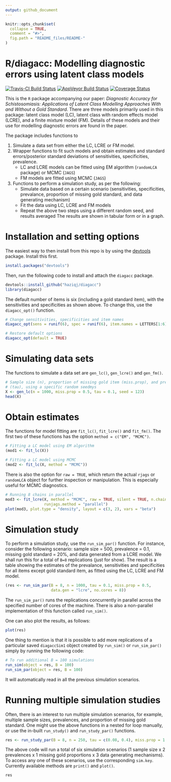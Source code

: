 ```yaml
---
output: github_document
---
```


<!-- README.md is generated from README.Rmd. Please edit that file -->

```r
knitr::opts_chunk$set(
  collapse = TRUE,
  comment = "#>",
  fig.path = "README_files/README-"
)
```

# R/diagacc: Modelling diagnostic errors using latent class models
[![Travis-CI Build Status](https://travis-ci.org/haziqj/diagacc.svg?branch=master)](https://travis-ci.org/haziqj/diagacc)
[![AppVeyor Build Status](https://ci.appveyor.com/api/projects/status/github/haziqj/diagacc?branch=master&svg=true)](https://ci.appveyor.com/project/haziqj/diagacc)
[![Coverage Status](https://img.shields.io/codecov/c/github/haziqj/diagacc/master.svg)](https://codecov.io/github/haziqj/diagacc?branch=master)

This is the `R` package accompanying our paper: *Diagnostic Accuracy for Schistosomiasis: Applications of Latent Class Modelling Approaches With and Without a Gold Standard*. 
There are three models primarily used in this package: latent class model (LC), latent class with random effects model (LCRE), and a finite mixture model (FM).
Details of these models and their use for modelling diagnostic errors are found in the paper.

The package includes functions to

1. Simulate a data set from either the LC, LCRE or FM model.
2. Wrapper functions to fit such models and obtain estimates and standard errors/posterior standard deviations of sensitivities, specificities, prevalence.
    - LC and LCRE models can be fitted using EM algorithm (`randomLCA` package) or MCMC (`JAGS`)
    - FM models are fitted using MCMC (`JAGS`)
3. Functions to perform a simulation study, as per the following:
    - Simulate data based on a certain scenario (sensitivities, specificities, prevalance, proportion of missing gold standard, and data generating mechanism)
    - Fit the data using LC, LCRE and FM models
    - Repeat the above two steps using a different random seed, and results averaged
  The results are shown in tabular form or in a graph.
  
# Installation and setting options

The easiest way to then install from this repo is by using the [devtools](https://github.com/hadley/devtools) package. 
Install this first.

```r
install.packages("devtools")
```

Then, run the following code to install and attach the `diagacc` package.

```r
devtools::install_github("haziqj/diagacc")
library(diagacc)
```

The default number of items is six (including a gold standard item), with the sensitivities and specificities as shown above.
To change this, use the `diagacc_opt()` function.

```r
# Change sensitivities, specificities and item names
diagacc_opt(sens = runif(6), spec = runif(6), item.names = LETTERS[1:6])

# Restore default options
diagacc_opt(default = TRUE)
```

# Simulating data sets

The functions to simulate a data set are `gen_lc()`,  `gen_lcre()` and `gen_fm()`.

```r
# Sample size (n), proportion of missing gold item (miss.prop), and prevalence
# (tau), using a specific random seedmys
X <- gen_lc(n = 1000, miss.prop = 0.5, tau = 0.1, seed = 123)
head(X)
```

# Obtain estimates

The functions for model fitting are `fit_lc()`,  `fit_lcre()` and `fit_fm()`.
The first two of these functions has the option `method = c("EM", "MCMC")`.

```r
# Fitting a LC model using EM algorithm
(mod1 <- fit_lc(X))
```

```r
# Fitting a LC model using MCMC
(mod2 <- fit_lc(X, method = "MCMC"))
```

There is also the option for `raw = TRUE`, which return the actual `rjags` or `randomLCA` object for further inspection or manipulation.
This is especially useful for MCMC diagnostics.

```r
# Running 8 chains in parallel 
mod3 <- fit_lcre(X, method = "MCMC", raw = TRUE, silent = TRUE, n.chains = 8, 
                 runjags.method = "parallel")
plot(mod3, plot.type = "density", layout = c(3, 2), vars = "beta")
```

# Simulation study

To perform a simulation study, use the `run_sim_par()` function.
For instance, consider the following scenario: sample size = 500, prevalence = 0.1, missing gold standard = 20%, and data generated from a LCRE model.
We shall run this for a total of `B=8` replications (just for show).
The result is a table showing the estimates of the prevalance, sensitivities and specificities for all items except gold standard item, as fitted using the LC, LCRE and FM model.

```r
(res <- run_sim_par(B = 8, n = 1000, tau = 0.1, miss.prop = 0.5,
                    data.gen = "lcre", no.cores = 8))
```

The `run_sim_par()` runs the replications concurrently in parallel across the specified number of cores of the machine.
There is also a non-parallel implementation of this function called `run_sim()`.

One can also plot the results, as follows:

```r
plot(res)
```

One thing to mention is that it is possible to add more replications of a particular saved `diagaccSim1` object created by `run_sim()` or `run_sim_par()` simply by running the following code:

```r
# To run additional B = 100 simulations
run_sim(object = res, B = 100)
run_sim_par(object = res, B = 100)
```

It will automatically read in all the previous simulation scenarios.

# Running multiple simulation studies

Often, there is an interest to run multiple simulation scenarios, for example, multiple sample sizes, prevalences, and proportion of missing gold standard.
One might use the above functions in a nested for loop manually, or use the in-built `run_study()` and `run_study_par()` functions.

```r
res <- run_study_par(B = 8, n = 250, tau = c(0.08, 0.4), miss.prop = 1.0)
```

The above code will run a total of six simulation scenarios (1 sample size x 2 prevalences x 1 missing gold proportions x 3 data generating mechanisms).
To access any one of these scenarios, use the corresponding `sim.key`. 
Currently available methods are `print()` and `plot()`.

```r
res
```
